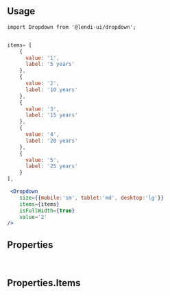 
## Usage

```
import Dropdown from '@lendi-ui/dropdown';
```

```jsx

items= [
    {
      value: '1',
      label: '5 years'
    },
    {
      value: '2',
      label: '10 years'
    },
    {
      value: '3',
      label: '15 years'
    },
    {
      value: '4',
      label: '20 years'
    },
    {
      value: '5',
      label: '25 years'
    }
],

 <Dropdown
    size={{mobile:'sm', tablet:'md', desktop:'lg'}}
    items={items}
    isFullWidth={true}
    value='2'
/>

```
## Properties

<PropTable>
  <PropTable.Entry name="className" defaultValue=""type="string" description="The custom style for Dropdown."/>
  <PropTable.Entry name="items" required type="Properties.Items" description="See the below table for items definition."/>
  <PropTable.Entry name="isDisabled" type={'"true | false"'} defaultValue="false" description="Whether the dropdown is disabled."/>
  <PropTable.Entry name="isError" type={'"true | false"'} defaultValue="false" description="Whether the dropdown is not selected."/>
  <PropTable.Entry name="isFullWidth" type={'"true | false"'} defaultValue="true" description="the dropdown is intended to use the full width of the container"/>
  <PropTable.Entry name="isLoading" type={'"true | false"'} defaultValue="false" description="Whether the dropdown icon is Spinner or ChevronDown."/>
  <PropTable.Entry name="onBlur" type='(event.target.value) => void' description="Blur event handler."/>
  <PropTable.Entry name="onChange" type='(event.target.value) => void' description="Change event handler."/>
  <PropTable.Entry name="onFocus" type='(event.target.value) => void' description="Focus event handler."/>
  <PropTable.Entry name="size" type={'"lg" | "md" | "sm"'} defaultValue="md" description="the inline-dropdown size"/>
</PropTable>

<br />

## Properties.Items

<PropTable>
  <PropTable.Entry name="isDisabled" type="boolean" defaultValue="false" description="Whether or not the item should be disabled." />
  <PropTable.Entry name="isHidden" type="boolean" defaultValue="false" description="Whether or not the item should be hidden in the list." />
  <PropTable.Entry name="label" required type="string" description="The user-facing label for the dropdown item." />
  <PropTable.Entry name="value" required type="string" description="The value of the selected item when read by JavaScript." />
</PropTable>
